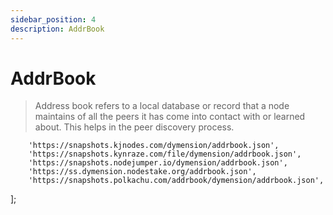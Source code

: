 ```yaml
---
sidebar_position: 4
description: AddrBook
---
```


# AddrBook

> Address book refers to a local database or record that a node maintains of all the peers it has come into contact with or learned about. This helps in the peer discovery process.



        'https://snapshots.kjnodes.com/dymension/addrbook.json',
        'https://snapshots.kynraze.com/file/dymension/addrbook.json',
        'https://snapshots.nodejumper.io/dymension/addrbook.json',
        'https://ss.dymension.nodestake.org/addrbook.json',
        'https://snapshots.polkachu.com/addrbook/dymension/addrbook.json',
];



<SelectPaste endpoints={endpoints} codeTemplate={addrBook} home={home} binary={binary} tip="Click on any endpoint to paste it into the code block." />
